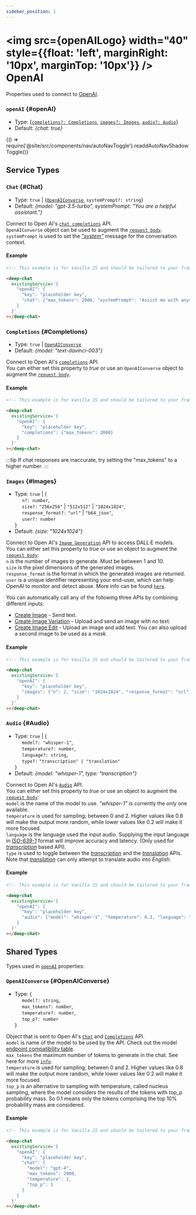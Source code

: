 ```yaml
---
sidebar_position: 1
---
```


<div></div>


# <img src={openAILogo} width="40" style={{float: 'left', marginRight: '10px', marginTop: '10px'}} /> OpenAI

Properties used to connect to [OpenAI](https://openai.com/blog/openai-api).

### `openAI` {#openAI}

- Type: {[`completions?: Completions`](#Completions), [`images?: Images`](#Images), [`audio?: Audio`](#Audio)}
- Default: _{chat: true}_


<BrowserOnly>{() => require('@site/src/components/nav/autoNavToggle').readdAutoNavShadowToggle()}</BrowserOnly>

## Service Types

### `Chat` {#Chat}

- Type: `true` | {[`OpenAIConverse`](#OpenAIConverse), `systemPrompt?: string`}
- Default: _{model: "gpt-3.5-turbo", systemPrompt: "You are a helpful assistant."}_

Connect to Open AI's [`chat completions`](https://platform.openai.com/docs/api-reference/chat/create) API. <br />
`OpenAIConverse` object can be used to augment the [`request body`](https://platform.openai.com/docs/api-reference/chat/create). <br />
`systemPrompt` is used to set the [_"system"_](https://platform.openai.com/docs/api-reference/chat/create) message for the conversation context. <br />

#### Example

<ContainersKeyToggle>
  <ComponentContainer>
    <DeepChatBrowser
      existingService={{
        openAI: {
          key: 'placeholder key',
          chat: {max_tokens: 2000, systemPrompt: 'Assist me with anything you can'},
        },
      }}
    ></DeepChatBrowser>
  </ComponentContainer>
  <ComponentContainer>
    <DeepChatBrowser
      existingService={{
        openAI: {
          chat: {max_tokens: 2000, systemPrompt: 'Assist me with anything you can'},
        },
      }}
    ></DeepChatBrowser>
  </ComponentContainer>
</ContainersKeyToggle>

<Tabs>
<TabItem value="py" label="Code">

```html
<!-- This example is for Vanilla JS and should be tailored to your framework (see Examples) -->

<deep-chat
  existingService='{
    "openAI": {
      "key": "placeholder key",
      "chat": {"max_tokens": 2000, "systemPrompt": "Assist me with anything you can"}
    }
  }'
></deep-chat>
```

</TabItem>
</Tabs>

<LineBreak></LineBreak>

### `Completions` {#Completions}

- Type: `true` | [`OpenAIConverse`](#OpenAIConverse)
- Default: _{model: "text-davinci-003"}_

Connect to Open AI's [`completions`](https://platform.openai.com/docs/api-reference/completions/create) API. <br />
You can either set this property to _true_ or use an `OpenAIConverse` object to augment the [`request body`](https://platform.openai.com/docs/api-reference/chat/create). <br />

#### Example

<ContainersKeyToggle>
  <ComponentContainer>
    <DeepChatBrowser
      existingService={{
        openAI: {
          key: 'placeholder key',
          completions: {max_tokens: 2000},
        },
      }}
    ></DeepChatBrowser>
  </ComponentContainer>
  <ComponentContainer>
    <DeepChatBrowser
      existingService={{
        openAI: {
          completions: {max_tokens: 2000},
        },
      }}
    ></DeepChatBrowser>
  </ComponentContainer>
</ContainersKeyToggle>

<Tabs>
<TabItem value="py" label="Code">

```html
<!-- This example is for Vanilla JS and should be tailored to your framework (see Examples) -->

<deep-chat
  existingService='{
    "openAI": {
      "key": "placeholder key",
      "completions": {"max_tokens": 2000}
    }
  }'
></deep-chat>
```

</TabItem>
</Tabs>

<LineBreak></LineBreak>

:::tip
If chat responses are inaccurate, try setting the "max_tokens" to a higher number.
:::

<LineBreak></LineBreak>

### `Images` {#Images}

- Type: `true` | {<br />
  &nbsp;&nbsp;&nbsp;&nbsp; `n?: number`, <br />
  &nbsp;&nbsp;&nbsp;&nbsp; `size?:` `"256x256"` | `"512x512"` | `"1024x1024"`, <br />
  &nbsp;&nbsp;&nbsp;&nbsp; `response_format?:` `"url"` | `"b64_json"`, <br />
  &nbsp;&nbsp;&nbsp;&nbsp; `user?: number` <br />
  }
- Default: _{size: "1024x1024"}_

Connect to Open AI's [`Image Generation`](https://platform.openai.com/docs/guides/images) API to access DALL·E models. <br />
You can either set this property to _true_ or use an object to augment the [`request body`](https://platform.openai.com/docs/api-reference/images/create): <br />
`n` is the number of images to generate. Must be between 1 and 10. <br />
`size` is the pixel dimensions of the generated images. <br />
`response_format` is the format in which the generated images are returned. <br />
`user` is a unique identifier representing your end-user, which can help OpenAI to monitor and detect abuse. More info can be found [`here`](https://platform.openai.com/docs/guides/safety-best-practices/end-user-ids). <br />

You can automatically call any of the following three APIs by combining different inputs:

- [Create Image](https://platform.openai.com/docs/api-reference/images/create) - Send text.
- [Create Image Variation](https://platform.openai.com/docs/api-reference/images/create-variation) - Upload and send an image with no text.
- [Create Image Edit](https://platform.openai.com/docs/api-reference/images/create-edit) - Upload an image and add text. You can also upload a second image to be used as a _mask_.

#### Example

<ContainersKeyToggle>
  <ComponentContainer>
    <DeepChatBrowser
      existingService={{
        openAI: {
          key: 'placeholder key',
          images: {n: 2, size: '1024x1024', response_format: 'url'},
        },
      }}
    ></DeepChatBrowser>
  </ComponentContainer>
  <ComponentContainer>
    <DeepChatBrowser
      existingService={{
        openAI: {
          images: {n: 2, size: '1024x1024', response_format: 'url'},
        },
      }}
    ></DeepChatBrowser>
  </ComponentContainer>
</ContainersKeyToggle>

<Tabs>
<TabItem value="py" label="Code">

```html
<!-- This example is for Vanilla JS and should be tailored to your framework (see Examples) -->

<deep-chat
  existingService='{
    "openAI": {
      "key": "placeholder key",
      "images": {"n": 2, "size": "1024x1024", "response_format": "url"}
    }
  }'
></deep-chat>
```

</TabItem>
</Tabs>

<LineBreak></LineBreak>

### `Audio` {#Audio}

- Type: `true` | { <br />
  &nbsp;&nbsp;&nbsp;&nbsp; `model?: "whisper-1"`, <br />
  &nbsp;&nbsp;&nbsp;&nbsp; `temperature?: number`, <br />
  &nbsp;&nbsp;&nbsp;&nbsp; `language?: string`, <br />
  &nbsp;&nbsp;&nbsp;&nbsp; `type?:` `"transcription" | "translation"` <br />
  }
- Default: _{model: "whisper-1", type: "transcription"}_

Connect to Open AI's [`Audio`](https://platform.openai.com/docs/api-reference/audio) API. <br />
You can either set this property to _true_ or use an object to augment the [`request body`](https://platform.openai.com/docs/api-reference/audio/create): <br />
`model` is the name of the model to use. _"whisper-1"_ is currently the only one available. <br />
`temperature` is used for sampling; between 0 and 2. Higher values like 0.8 will make the output more random, while lower values like 0.2 will make it more focused. <br />
`language` is the language used the input audio. Supplying the input language in [_ISO-639-1_](https://en.wikipedia.org/wiki/List_of_ISO_639-1_codes) format will improve accuracy and latency. (Only used for [_transcription_](https://platform.openai.com/docs/api-reference/audio/create) based API). <br />
`type` is used to toggle between the [_transcription_](https://platform.openai.com/docs/api-reference/audio/create) and the [_translation_](https://platform.openai.com/docs/api-reference/audio/create) APIs.
Note that [_translation_](https://platform.openai.com/docs/api-reference/audio/create) can only attempt to translate audio into _English_.

#### Example

<ContainersKeyToggle>
  <ComponentContainer>
    <DeepChatBrowser
      existingService={{
        openAI: {
          key: 'placeholder key',
          audio: {model: 'whisper-1', temperature: 0.3, language: 'en', type: 'transcription'},
        },
      }}
    ></DeepChatBrowser>
  </ComponentContainer>
  <ComponentContainer>
    <DeepChatBrowser
      existingService={{
        openAI: {
          audio: {model: 'whisper-1', temperature: 0.3, language: 'en', type: 'transcription'},
        },
      }}
    ></DeepChatBrowser>
  </ComponentContainer>
</ContainersKeyToggle>

<Tabs>
<TabItem value="py" label="Code">

```html
<!-- This example is for Vanilla JS and should be tailored to your framework (see Examples) -->

<deep-chat
  existingService='{
    "openAI": {
      "key": "placeholder key",
      "audio": {"model": "whisper-1", "temperature": 0.3, "language": "en", "type": "transcription"}
    }
  }'
></deep-chat>
```

</TabItem>
</Tabs>

<LineBreak></LineBreak>

## Shared Types

Types used in [`openAI`](#openAI) properties:

### `OpenAIConverse` {#OpenAIConverse}

- Type: {<br />
  &nbsp;&nbsp;&nbsp;&nbsp; `model?: string`, <br />
  &nbsp;&nbsp;&nbsp;&nbsp; `max_tokens?: number`, <br />
  &nbsp;&nbsp;&nbsp;&nbsp; `temperature?: number`, <br />
  &nbsp;&nbsp;&nbsp;&nbsp; `top_p?: number` <br />
  }

Object that is sent to Open AI's [`Chat`](https://platform.openai.com/docs/api-reference/chat/create) and [`Completions`](https://platform.openai.com/docs/api-reference/completions/create) API. <br />
`model` is name of the model to be used by the API. Check out the model [endpoint compatibility table](https://platform.openai.com/docs/models/model-endpoint-compatibility). <br />
`max_tokens` the maximum number of tokens to generate in the chat. See here for more [`info`](https://platform.openai.com/tokenizer). <br />
`temperature` is used for sampling; between 0 and 2. Higher values like 0.8 will make the output more random, while lower values like 0.2 will make it more focused. <br />
`top_p` is an alternative to sampling with temperature, called nucleus sampling, where the model considers the results of the tokens with top_p probability mass. So 0.1 means only the tokens comprising the top 10% probability mass are considered. <br />

#### Example

<ContainersKeyToggle>
  <ComponentContainer>
    <DeepChatBrowser
      existingService={{
        openAI: {
          key: 'placeholder key',
          chat: {
            model: 'gpt-4',
            max_tokens: 2000,
            temperature: 1,
            top_p: 1,
          },
        },
      }}
    ></DeepChatBrowser>
  </ComponentContainer>
  <ComponentContainer>
    <DeepChatBrowser
      existingService={{
        openAI: {
          chat: {
            model: 'gpt-4',
            max_tokens: 2000,
            temperature: 1,
            top_p: 1,
          },
        },
      }}
    ></DeepChatBrowser>
  </ComponentContainer>
</ContainersKeyToggle>

<Tabs>
<TabItem value="py" label="Code">

```html
<!-- This example is for Vanilla JS and should be tailored to your framework (see Examples) -->

<deep-chat
  existingService='{
    "openAI": {
      "key": "placeholder key",
      "chat": {
        "model": "gpt-4",
        "max_tokens": 2000,
        "temperature": 1,
        "top_p": 1
      }
    }
  }'
></deep-chat>
```

</TabItem>
</Tabs>

<LineBreak></LineBreak>
